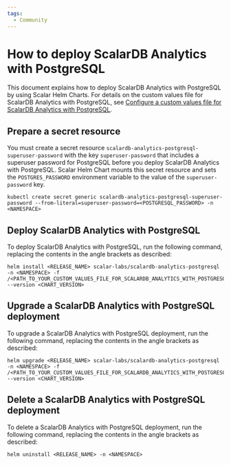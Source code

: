 ```yaml
---
tags:
  - Community
---
```


# How to deploy ScalarDB Analytics with PostgreSQL

This document explains how to deploy ScalarDB Analytics with PostgreSQL by using Scalar Helm Charts. For details on the custom values file for ScalarDB Analytics with PostgreSQL, see [Configure a custom values file for ScalarDB Analytics with PostgreSQL](configure-custom-values-scalardb-analytics-postgresql.mdx).

## Prepare a secret resource

You must create a secret resource `scalardb-analytics-postgresql-superuser-password` with the key `superuser-password` that includes a superuser password for PostgreSQL before you deploy ScalarDB Analytics with PostgreSQL. Scalar Helm Chart mounts this secret resource and sets the `POSTGRES_PASSWORD` environment variable to the value of the `superuser-password` key.

```console
kubectl create secret generic scalardb-analytics-postgresql-superuser-password --from-literal=superuser-password=<POSTGRESQL_PASSWORD> -n <NAMESPACE>
```

## Deploy ScalarDB Analytics with PostgreSQL

To deploy ScalarDB Analytics with PostgreSQL, run the following command, replacing the contents in the angle brackets as described:

```console
helm install <RELEASE_NAME> scalar-labs/scalardb-analytics-postgresql -n <NAMESPACE> -f /<PATH_TO_YOUR_CUSTOM_VALUES_FILE_FOR_SCALARDB_ANALYTICS_WITH_POSTGRESQL> --version <CHART_VERSION>
```

## Upgrade a ScalarDB Analytics with PostgreSQL deployment

To upgrade a ScalarDB Analytics with PostgreSQL deployment, run the following command, replacing the contents in the angle brackets as described:

```console
helm upgrade <RELEASE_NAME> scalar-labs/scalardb-analytics-postgresql -n <NAMESPACE> -f /<PATH_TO_YOUR_CUSTOM_VALUES_FILE_FOR_SCALARDB_ANALYTICS_WITH_POSTGRESQL> --version <CHART_VERSION>
```

## Delete a ScalarDB Analytics with PostgreSQL deployment

To delete a ScalarDB Analytics with PostgreSQL deployment, run the following command, replacing the contents in the angle brackets as described:  

```console
helm uninstall <RELEASE_NAME> -n <NAMESPACE>
```
